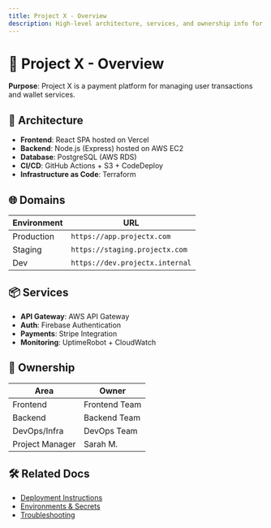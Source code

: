 ```yaml
---
title: Project X - Overview
description: High-level architecture, services, and ownership info for Project X
---
```


# 🧭 Project X - Overview

**Purpose**: Project X is a payment platform for managing user transactions and wallet services.

## 🧱 Architecture

- **Frontend**: React SPA hosted on Vercel
- **Backend**: Node.js (Express) hosted on AWS EC2
- **Database**: PostgreSQL (AWS RDS)
- **CI/CD**: GitHub Actions + S3 + CodeDeploy
- **Infrastructure as Code**: Terraform

## 🌐 Domains

| Environment | URL |
|-------------|-----|
| Production  | `https://app.projectx.com` |
| Staging     | `https://staging.projectx.com` |
| Dev         | `https://dev.projectx.internal` |

## 📦 Services

- **API Gateway**: AWS API Gateway
- **Auth**: Firebase Authentication
- **Payments**: Stripe Integration
- **Monitoring**: UptimeRobot + CloudWatch

## 👥 Ownership

| Area           | Owner          |
|----------------|----------------|
| Frontend       | Frontend Team  |
| Backend        | Backend Team   |
| DevOps/Infra   | DevOps Team    |
| Project Manager| Sarah M.       |

## 🛠 Related Docs

- [Deployment Instructions](./deployment)
- [Environments & Secrets](./environments)
- [Troubleshooting](./troubleshooting)

